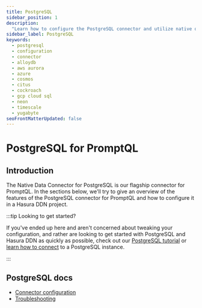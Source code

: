 ```yaml
---
title: PostgreSQL
sidebar_position: 1
description:
  "Learn how to configure the PostgreSQL connector and utilize native operations to extend your API's capability."
sidebar_label: PostgreSQL
keywords:
  - postgresql
  - configuration
  - connector
  - alloydb
  - aws aurora
  - azure
  - cosmos
  - citus
  - cockroach
  - gcp cloud sql
  - neon
  - timescale
  - yugabyte
seoFrontMatterUpdated: false
---
```


# PostgreSQL for PromptQL

## Introduction

The Native Data Connector for PostgreSQL is our flagship connector for PromptQL. In the sections below, we'll try to
give an overview of the features of the PostgreSQL connector for PromptQL and how to configure it in a Hasura DDN
project.

:::tip Looking to get started?

If you've ended up here and aren't concerned about tweaking your configuration, and rather are looking to get started
with PostgreSQL and Hasura DDN as quickly as possible, check out our
[PostgreSQL tutorial](/how-to-build-with-promptql/with-postgresql.mdx) or
[learn how to connect](/data-sources/connect-to-a-source.mdx) to a PostgreSQL instance.

:::

## PostgreSQL docs

- [Connector configuration](/reference/connectors/postgresql/configuration.mdx)
- [Troubleshooting](/reference/connectors/postgresql/troubleshooting.mdx)
